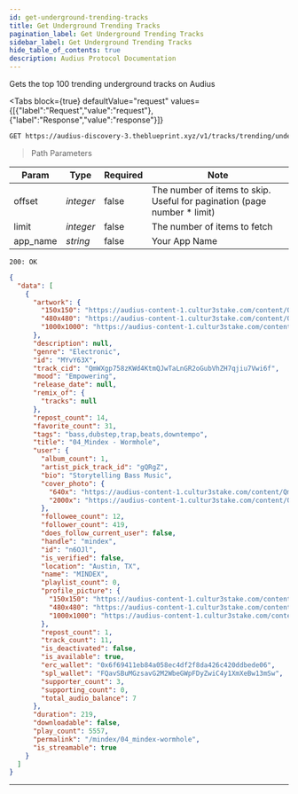 ```yaml
---
id: get-underground-trending-tracks
title: Get Underground Trending Tracks
pagination_label: Get Underground Trending Tracks
sidebar_label: Get Underground Trending Tracks
hide_table_of_contents: true
description: Audius Protocol Documentation
---
```



Gets the top 100 trending underground tracks on Audius

<Tabs
  block={true}
  defaultValue="request"
  values={[{"label":"Request","value":"request"},{"label":"Response","value":"response"}]}
>
<TabItem value="request">

```bash
GET https://audius-discovery-3.theblueprint.xyz/v1/tracks/trending/underground?app_name=EXAMPLEAPP HTTP/1.1
```

> Path Parameters

| Param    | Type      | Required | Note                                                                      |
| -------- | --------- | -------- | ------------------------------------------------------------------------- |
| offset   | _integer_ | false    | The number of items to skip. Useful for pagination (page number \* limit) |
| limit    | _integer_ | false    | The number of items to fetch                                              |
| app_name | _string_  | false    | Your App Name                                                             |

</TabItem>
<TabItem value="response">

`200: OK`

```json
{
  "data": [
    {
      "artwork": {
        "150x150": "https://audius-content-1.cultur3stake.com/content/QmNwXj3vESow9b1hvessexnuiHhAA8Bhwzycf2UWsQXHGW/150x150.jpg",
        "480x480": "https://audius-content-1.cultur3stake.com/content/QmNwXj3vESow9b1hvessexnuiHhAA8Bhwzycf2UWsQXHGW/480x480.jpg",
        "1000x1000": "https://audius-content-1.cultur3stake.com/content/QmNwXj3vESow9b1hvessexnuiHhAA8Bhwzycf2UWsQXHGW/1000x1000.jpg"
      },
      "description": null,
      "genre": "Electronic",
      "id": "MYvY63X",
      "track_cid": "QmWXgp758zKWd4KtmQJwTaLnGR2oGubVhZH7qjiu7Vwi6f",
      "mood": "Empowering",
      "release_date": null,
      "remix_of": {
        "tracks": null
      },
      "repost_count": 14,
      "favorite_count": 31,
      "tags": "bass,dubstep,trap,beats,downtempo",
      "title": "04_Mindex - Wormhole",
      "user": {
        "album_count": 1,
        "artist_pick_track_id": "gQRgZ",
        "bio": "Storytelling Bass Music",
        "cover_photo": {
          "640x": "https://audius-content-1.cultur3stake.com/content/QmQGJeLf73YymgeL9nrtDgSrM255ownEAw8pKupbCbVHFj/640x.jpg",
          "2000x": "https://audius-content-1.cultur3stake.com/content/QmQGJeLf73YymgeL9nrtDgSrM255ownEAw8pKupbCbVHFj/2000x.jpg"
        },
        "followee_count": 12,
        "follower_count": 419,
        "does_follow_current_user": false,
        "handle": "mindex",
        "id": "n6OJl",
        "is_verified": false,
        "location": "Austin, TX",
        "name": "MINDEX",
        "playlist_count": 0,
        "profile_picture": {
          "150x150": "https://audius-content-1.cultur3stake.com/content/QmPFsokU1XFz9aKfyd1x2jqZjrJyiPNrXVN6SKf4fkdqBx/150x150.jpg",
          "480x480": "https://audius-content-1.cultur3stake.com/content/QmPFsokU1XFz9aKfyd1x2jqZjrJyiPNrXVN6SKf4fkdqBx/480x480.jpg",
          "1000x1000": "https://audius-content-1.cultur3stake.com/content/QmPFsokU1XFz9aKfyd1x2jqZjrJyiPNrXVN6SKf4fkdqBx/1000x1000.jpg"
        },
        "repost_count": 1,
        "track_count": 11,
        "is_deactivated": false,
        "is_available": true,
        "erc_wallet": "0x6f69411eb84a058ec4df2f8da426c420ddbede06",
        "spl_wallet": "FQavSBuMGzsavG2M2WbeGWpFDyZwiC4y1XmXeBw13mSw",
        "supporter_count": 3,
        "supporting_count": 0,
        "total_audio_balance": 7
      },
      "duration": 219,
      "downloadable": false,
      "play_count": 5557,
      "permalink": "/mindex/04_mindex-wormhole",
      "is_streamable": true
    }
  ]
}
```

</TabItem>
</Tabs>

---

